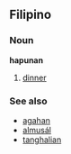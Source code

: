 ==Filipino==
===Noun===
'''hapunan'''

# [[dinner]]

===See also===
*[[agahan]]
*[[almusál]]
*[[tanghalian]]